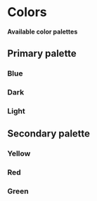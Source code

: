 
# Colors

**Available color palettes**

## Primary palette

### Blue

<DemoColor color={ColorPalette.blue} colorVariants={COLOR_VARIANTS} />

### Dark

<DemoColor color={ColorPalette.dark} colorVariants={COLOR_VARIANTS} />

### Light

<DemoColor color={ColorPalette.light} colorVariants={COLOR_VARIANTS} theme={Theme.dark} />

## Secondary palette

### Yellow

<DemoColor color={ColorPalette.yellow} colorVariants={COLOR_VARIANTS} />

### Red

<DemoColor color={ColorPalette.red} colorVariants={COLOR_VARIANTS} />

### Green

<DemoColor color={ColorPalette.green} colorVariants={COLOR_VARIANTS} />
